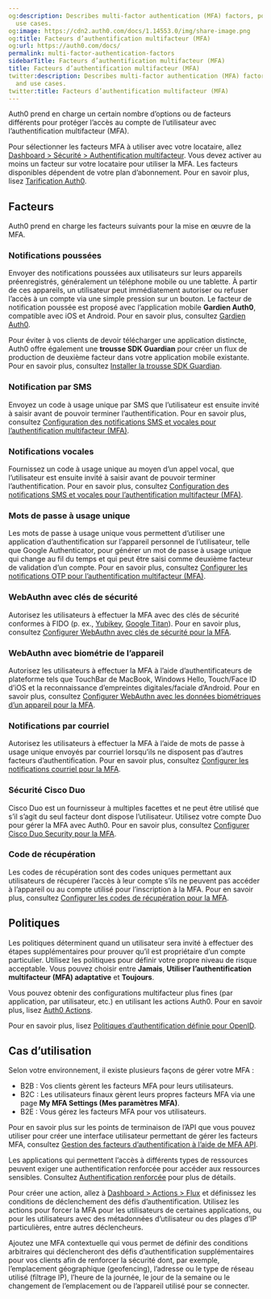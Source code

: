 ```yaml
---
og:description: Describes multi-factor authentication (MFA) factors, policies, and
  use cases.
og:image: https://cdn2.auth0.com/docs/1.14553.0/img/share-image.png
og:title: Facteurs d’authentification multifacteur (MFA)
og:url: https://auth0.com/docs/
permalink: multi-factor-authentication-factors
sidebarTitle: Facteurs d’authentification multifacteur (MFA)
title: Facteurs d’authentification multifacteur (MFA)
twitter:description: Describes multi-factor authentication (MFA) factors, policies,
  and use cases.
twitter:title: Facteurs d’authentification multifacteur (MFA)
---
```


Auth0 prend en charge un certain nombre d’options ou de facteurs différents pour protéger l’accès au compte de l’utilisateur avec l’authentification multifacteur (MFA).

Pour sélectionner les facteurs MFA à utiliser avec votre locataire, allez [ Dashboard > Sécurité > Authentification multifacteur](%24%7Bmanage_url%7D/#/security/mfa). Vous devez activer au moins un facteur sur votre locataire pour utiliser la MFA. Les facteurs disponibles dépendent de votre plan d’abonnement. Pour en savoir plus, lisez [Tarification Auth0](https://auth0.com/pricing/).

## Facteurs

Auth0 prend en charge les facteurs suivants pour la mise en œuvre de la MFA.

### Notifications poussées

Envoyer des notifications poussées aux utilisateurs sur leurs appareils préenregistrés, généralement un téléphone mobile ou une tablette. À partir de ces appareils, un utilisateur peut immédiatement autoriser ou refuser l’accès à un compte via une simple pression sur un bouton. Le facteur de notification poussée est proposé avec l’application mobile **Gardien Auth0**, compatible avec iOS et Android. Pour en savoir plus, consultez [Gardien Auth0](/mfa/auth0-guardian).

Pour éviter à vos clients de devoir télécharger une application distincte, Auth0 offre également une **trousse SDK Guardian** pour créer un flux de production de deuxième facteur dans votre application mobile existante. Pour en savoir plus, consultez [Installer la trousse SDK Guardian](/mfa/auth0-guardian/install-guardian-sdk).

### Notification par SMS

Envoyez un code à usage unique par SMS que l’utilisateur est ensuite invité à saisir avant de pouvoir terminer l’authentification. Pour en savoir plus, consultez [Configuration des notifications SMS et vocales pour l’authentification multifacteur (MFA)](/mfa/mfa-factors/configure-sms-voice-notifications-mfa).

### Notifications vocales

Fournissez un code à usage unique au moyen d’un appel vocal, que l’utilisateur est ensuite invité à saisir avant de pouvoir terminer l’authentification. Pour en savoir plus, consultez [Configuration des notifications SMS et vocales pour l’authentification multifacteur (MFA)](/mfa/mfa-factors/configure-sms-voice-notifications-mfa).

### Mots de passe à usage unique

Les mots de passe à usage unique vous permettent d’utiliser une application d’authentification sur l’appareil personnel de l’utilisateur, telle que Google Authenticator, pour générer un mot de passe à usage unique qui change au fil du temps et qui peut être saisi comme deuxième facteur de validation d’un compte. Pour en savoir plus, consultez [Configurer les notifications OTP pour l’authentification multifacteur (MFA)](/mfa/mfa-factors/configure-otp-notifications-for-mfa).

### WebAuthn avec clés de sécurité

Autorisez les utilisateurs à effectuer la MFA avec des clés de sécurité conformes à FIDO (p. ex., [Yubikey](https://www.yubico.com/), [Google Titan](https://cloud.google.com/titan-security-key)). Pour en savoir plus, consultez [Configurer WebAuthn avec clés de sécurité pour la MFA](/mfa/mfa-factors/fido-authentication-with-webauthn/configure-webauthn-security-keys-for-mfa).

### WebAuthn avec biométrie de l’appareil

Autorisez les utilisateurs à effectuer la MFA à l’aide d’authentificateurs de plateforme tels que TouchBar de MacBook, Windows Hello, Touch/Face ID d’iOS et la reconnaissance d’empreintes digitales/faciale d’Android. Pour en savoir plus, consultez [Configurer WebAuthn avec les données biométriques d’un appareil pour la MFA](/mfa/mfa-factors/fido-authentication-with-webauthn/configure-webauthn-device-biometrics-for-mfa).

### Notifications par courriel

Autorisez les utilisateurs à effectuer la MFA à l’aide de mots de passe à usage unique envoyés par courriel lorsqu’ils ne disposent pas d’autres facteurs d’authentification. Pour en savoir plus, consultez [Configurer les notifications courriel pour la MFA](/mfa/mfa-factors/configure-email-notifications-for-mfa).

### Sécurité Cisco Duo

Cisco Duo est un fournisseur à multiples facettes et ne peut être utilisé que s’il s’agit du seul facteur dont dispose l’utilisateur. Utilisez votre compte Duo pour gérer la MFA avec Auth0. Pour en savoir plus, consultez [Configurer Cisco Duo Security pour la MFA](/mfa/mfa-factors/configure-cisco-duo-for-mfa).

### Code de récupération

Les codes de récupération sont des codes uniques permettant aux utilisateurs de récupérer l’accès à leur compte s’ils ne peuvent pas accéder à l’appareil ou au compte utilisé pour l’inscription à la MFA. Pour en savoir plus, consultez [Configurer les codes de récupération pour la MFA](/mfa/configure-recovery-codes-for-mfa).

## Politiques

Les politiques déterminent quand un utilisateur sera invité à effectuer des étapes supplémentaires pour prouver qu’il est propriétaire d’un compte particulier. Utilisez les politiques pour définir votre propre niveau de risque acceptable. Vous pouvez choisir entre **Jamais**, **Utiliser l’authentification multifacteur (MFA) adaptative** et **Toujours**.

Vous pouvez obtenir des configurations multifacteur plus fines (par application, par utilisateur, etc.) en utilisant les actions Auth0. Pour en savoir plus, lisez [Auth0 Actions](/customize/actions).



Pour en savoir plus, lisez [Politiques d’authentification définie pour OpenID](http://openid.net/specs/openid-provider-authentication-policy-extension-1_0.html#rfc.section.4).

## Cas d’utilisation

Selon votre environnement, il existe plusieurs façons de gérer votre MFA :

* B2B : Vos clients gèrent les facteurs MFA pour leurs utilisateurs.
* B2C : Les utilisateurs finaux gèrent leurs propres facteurs MFA via une page **My MFA Settings (Mes paramètres MFA)**.
* B2E : Vous gérez les facteurs MFA pour vos utilisateurs.

Pour en savoir plus sur les points de terminaison de l’API que vous pouvez utiliser pour créer une interface utilisateur permettant de gérer les facteurs MFA, consultez [Gestion des facteurs d’authentification à l’aide de MFA API](/mfa/ropg-mfa/manage-authenticator-factors-mfa-api).

Les applications qui permettent l’accès à différents types de ressources peuvent exiger une authentification renforcée pour accéder aux ressources sensibles. Consultez [Authentification renforcée](/mfa/step-up-authentication) pour plus de détails.

Pour créer une action, allez à [Dashboard > Actions > Flux](%24%7Bmanage_url%7D/#/actions/flows) et définissez les conditions de déclenchement des défis d’authentification. Utilisez les actions pour forcer la MFA pour les utilisateurs de certaines applications, ou pour les utilisateurs avec des métadonnées d’utilisateur ou des plages d’IP particulières, entre autres déclencheurs.

Ajoutez une MFA contextuelle qui vous permet de définir des conditions arbitraires qui déclencheront des défis d’authentification supplémentaires pour vos clients afin de renforcer la sécurité dont, par exemple, l’emplacement géographique (geofencing), l’adresse ou le type de réseau utilisé (filtrage IP), l’heure de la journée, le jour de la semaine ou le changement de l’emplacement ou de l’appareil utilisé pour se connecter.